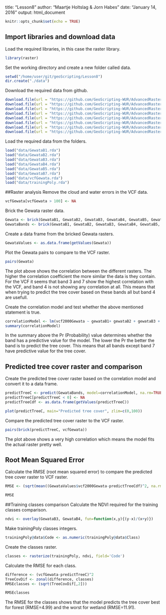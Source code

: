 title: "Lesson8"
author: "Maartje Holtslag & Jorn Habes"
date: "January 14, 2016"
output: html_document

```r
knitr::opts_chunk$set(echo = TRUE)
```

## Import libraries and download data
Load the required libraries, in this case the raster library.

```r
library(raster)
```
Set the working directory and create a new folder called data.
```r
setwd("/home/user/git/geoScripting/Lesson8")
dir.create("./data")
```

Download the required data from github.
```r
download.file(url = "https://github.com/GeoScripting-WUR/AdvancedRasterAnalysis/raw/gh-pages/data/GewataB1.rda", destfile= "data/GewataB1.rda", method = "wget")
download.file(url = "https://github.com/GeoScripting-WUR/AdvancedRasterAnalysis/raw/gh-pages/data/GewataB2.rda", destfile= "data/GewataB2.rda", method = "wget")
download.file(url = "https://github.com/GeoScripting-WUR/AdvancedRasterAnalysis/raw/gh-pages/data/GewataB3.rda", destfile= "data/GewataB3.rda", method = "wget")
download.file(url = "https://github.com/GeoScripting-WUR/AdvancedRasterAnalysis/raw/gh-pages/data/GewataB4.rda", destfile= "data/GewataB4.rda", method = "wget")
download.file(url = "https://github.com/GeoScripting-WUR/AdvancedRasterAnalysis/raw/gh-pages/data/GewataB5.rda", destfile= "data/GewataB5.rda", method = "wget")
download.file(url = "https://github.com/GeoScripting-WUR/AdvancedRasterAnalysis/raw/gh-pages/data/GewataB7.rda", destfile= "data/GewataB7.rda", method = "wget")
download.file(url = "https://github.com/GeoScripting-WUR/AdvancedRasterAnalysis/raw/gh-pages/data/vcfGewata.rda", destfile= "data/vcfGewata.rda", method = "wget")
download.file(url = "https://github.com/GeoScripting-WUR/AdvancedRasterAnalysis/raw/gh-pages/data/trainingPoly.rda", destfile= "data/trainingPoly.rda", method = "wget")
```
Load the required data from the folders.
```r
load("data/GewataB1.rda")
load("data/GewataB2.rda")
load("data/GewataB3.rda")
load("data/GewataB4.rda")
load("data/GewataB5.rda")
load("data/GewataB7.rda")
load("data/vcfGewata.rda")
load("data/trainingPoly.rda")
```
##Raster analysis
Remove the cloud and water errors in the VCF data.
```r
vcfGewata[vcfGewata > 100] <- NA
``` 
Brick the Gewata raster data.
```r
Gewata <- brick(GewataB1, GewataB2, GewataB3, GewataB4, GewataB5, GewataB7, vcfGewata)
GewataBands <- brick(GewataB1, GewataB2, GewataB3, GewataB4, GewataB5, GewataB7)
```
Create a data frame from the bricked Gewata rasters.
```r
GewataValues <- as.data.frame(getValues(Gewata))
```
Plot the Gewata pairs to compare to the VCF raster.
```r
pairs(Gewata)
```
The plot above shows the correlation between the different rasters. The higher the correlation coefficient the more similar the data is they contain. For the VCF it seems that band 3 and 7 show the highest correlation with the VCF, and band 4 is not showing any correlation at all. This means that when trying to predict the tree cover based on these bands all but band 4 are usefull.

Create the correlation model and test whether the above mentioned statement is true.
```r
correlationModel <- lm(vcf2000Gewata ~ gewataB1+ gewataB2 + gewataB3 + gewataB4 + gewataB5 + gewataB7, data = GewataValues) 
summary(correlationModel)
```
In the summary above the Pr (Probability) value determines whether the band has a predictive value for the model. The lower the Pr the better the band is to predict the tree cover. This means that all bands except band 7 have predictive value for the tree cover.

## Predicted tree cover raster and comparison
Create the predicted tree cover raster based on the correlation model and convert it to a data frame.
```r
predictTreeC <- predict(GewataBands, model=correlationModel, na.rm=TRUE)
predictTreeC[predictTreeC < 0] <- NA
predictTreeCdf <- as.data.frame(getValues(predictTreeC))
```
```r
plot(predictTreeC, main="Predicted tree cover", zlim=c(0,100))
```
Compare the predicted tree cover raster to the VCF raster.
```r
pairs(brick(predictTreeC, vcfGewata))
```
The plot above shows a very high correlation which means the model fits the actual raster pretty well. 

## Root Mean Squared Error
Calculate the RMSE (root mean squared error) to compare the predicted tree cover raster to VCF raster.
```r
RMSE <- (sqrt(mean((GewataValues$vcf2000Gewata-predictTreeCdf)^2, na.rm = T)))
``` 
```r
RMSE
``` 
##Training classes comparison
Calculate the NDVI required for the training classes comparison.
```r
ndvi <- overlay(GewataB3, GewataB4, fun=function(x,y){(y-x)/(x+y)})
```
Make trainingPoly classes integers.
```r
trainingPoly@data$Code <- as.numeric(trainingPoly@data$Class)
```
Create the classes raster.
```r
classes <- rasterize(trainingPoly, ndvi, field='Code')
```
Calculate the RMSE for each class.
```r
difference <- (vcfGewata-predictTreeC)^2
TreeCovDif <- zonal(difference, classes)
RMSEclasses <- (sqrt(TreeCovDif[,2]))
``` 
```r
RMSEclasses
```
The RMSE for the classes shows that the model predicts the tree cover best for forest (RMSE=4.99) and the worst for wetland (RMSE=11.91).